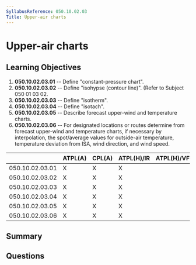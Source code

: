 ```yaml
---
SyllabusReference: 050.10.02.03
Title: Upper-air charts
---
```


# Upper-air charts

## Learning Objectives

1.  **050.10.02.03.01** -- Define "constant-pressure chart".
2.  **050.10.02.03.02** -- Define "isohypse (contour line)". (Refer to Subject
    050 01 03 02.
3.  **050.10.02.03.03** -- Define "isotherm".
4.  **050.10.02.03.04** -- Define "isotach".
5.  **050.10.02.03.05** -- Describe forecast upper-wind and temperature charts.
6.  **050.10.02.03.06** -- For designated locations or routes determine from
    forecast upper-wind and temperature charts, if necessary by interpolation,
    the spot/average values for outside-air temperature, temperature deviation
    from ISA, wind direction, and wind speed.

|                 | ATPL(A) | CPL(A) | ATPL(H)/IR | ATPL(H)/VFR | CPL(H) | IR | CBIR(A) |
| --------------- | ------- | ------ | ---------- | ----------- | ------ | -- | ------- |
| 050.10.02.03.01 | X       | X      | X          |             |        |    |         |
| 050.10.02.03.02 | X       | X      | X          |             |        |    |         |
| 050.10.02.03.03 | X       | X      | X          |             |        |    |         |
| 050.10.02.03.04 | X       | X      | X          |             |        |    |         |
| 050.10.02.03.05 | X       | X      | X          |             |        |    |         |
| 050.10.02.03.06 | X       | X      | X          |             |        |    |         |

## Summary

## Questions
